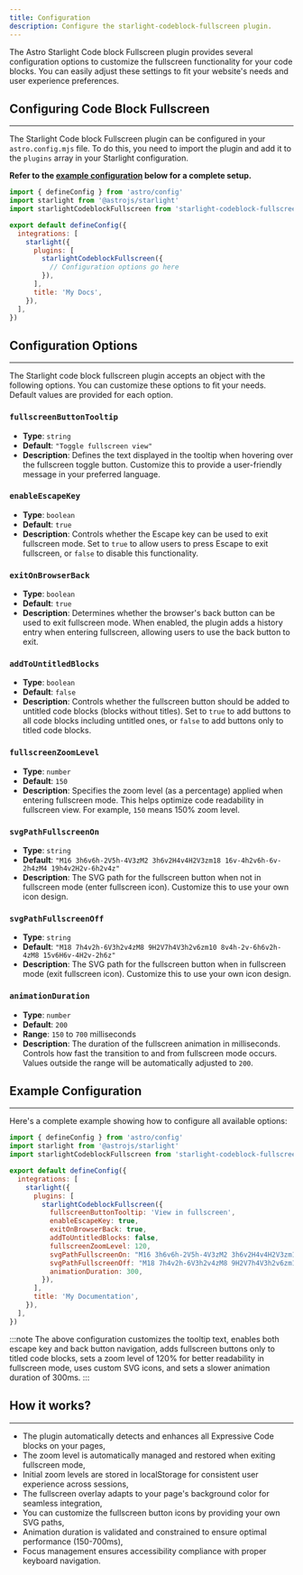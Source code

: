 ```yaml
---
title: Configuration
description: Configure the starlight-codeblock-fullscreen plugin.
---
```


The Astro Starlight Code block Fullscreen plugin provides several configuration options to customize the fullscreen functionality for your code blocks. You can easily adjust these settings to fit your website's needs and user experience preferences.

## Configuring Code Block Fullscreen
---

The Starlight Code block Fullscreen plugin can be configured in your `astro.config.mjs` file. To do this, you need to import the plugin and add it to the `plugins` array in your Starlight configuration.

**Refer to the [example configuration](#example-configuration) below for a complete setup.**

```javascript title="astro.config.mjs"
import { defineConfig } from 'astro/config'
import starlight from '@astrojs/starlight'
import starlightCodeblockFullscreen from 'starlight-codeblock-fullscreen'

export default defineConfig({
  integrations: [
    starlight({
      plugins: [
        starlightCodeblockFullscreen({
          // Configuration options go here
        }),
      ],
      title: 'My Docs',
    }),
  ],
})
```

## Configuration Options
---

The Starlight code block fullscreen plugin accepts an object with the following options. You can customize these options to fit your needs. Default values are provided for each option.

### `fullscreenButtonTooltip`

- **Type**: `string`
- **Default**: `"Toggle fullscreen view"`
- **Description**: Defines the text displayed in the tooltip when hovering over the fullscreen toggle button. Customize this to provide a user-friendly message in your preferred language.

### `enableEscapeKey`

- **Type**: `boolean`
- **Default**: `true`
- **Description**: Controls whether the Escape key can be used to exit fullscreen mode. Set to `true` to allow users to press Escape to exit fullscreen, or `false` to disable this functionality.

### `exitOnBrowserBack`

- **Type**: `boolean`
- **Default**: `true`
- **Description**: Determines whether the browser's back button can be used to exit fullscreen mode. When enabled, the plugin adds a history entry when entering fullscreen, allowing users to use the back button to exit.

### `addToUntitledBlocks`

- **Type**: `boolean`
- **Default**: `false`
- **Description**: Controls whether the fullscreen button should be added to untitled code blocks (blocks without titles). Set to `true` to add buttons to all code blocks including untitled ones, or `false` to add buttons only to titled code blocks.

### `fullscreenZoomLevel`

- **Type**: `number`
- **Default**: `150`
- **Description**: Specifies the zoom level (as a percentage) applied when entering fullscreen mode. This helps optimize code readability in fullscreen view. For example, `150` means 150% zoom level.

### `svgPathFullscreenOn`

- **Type**: `string`
- **Default**: `"M16 3h6v6h-2V5h-4V3zM2 3h6v2H4v4H2V3zm18 16v-4h2v6h-6v-2h4zM4 19h4v2H2v-6h2v4z"`
- **Description**: The SVG path for the fullscreen button when not in fullscreen mode (enter fullscreen icon). Customize this to use your own icon design.

### `svgPathFullscreenOff`

- **Type**: `string`
- **Default**: `"M18 7h4v2h-6V3h2v4zM8 9H2V7h4V3h2v6zm10 8v4h-2v-6h6v2h-4zM8 15v6H6v-4H2v-2h6z"`
- **Description**: The SVG path for the fullscreen button when in fullscreen mode (exit fullscreen icon). Customize this to use your own icon design.

### `animationDuration`

- **Type**: `number`
- **Default**: `200`
- **Range**: `150` to `700` milliseconds
- **Description**: The duration of the fullscreen animation in milliseconds. Controls how fast the transition to and from fullscreen mode occurs. Values outside the range will be automatically adjusted to `200`.

## Example Configuration
---

Here's a complete example showing how to configure all available options:

```javascript title="astro.config.mjs"
import { defineConfig } from 'astro/config'
import starlight from '@astrojs/starlight'
import starlightCodeblockFullscreen from 'starlight-codeblock-fullscreen'

export default defineConfig({
  integrations: [
    starlight({
      plugins: [
        starlightCodeblockFullscreen({
          fullscreenButtonTooltip: 'View in fullscreen',
          enableEscapeKey: true,
          exitOnBrowserBack: true,
          addToUntitledBlocks: false,
          fullscreenZoomLevel: 120,
          svgPathFullscreenOn: "M16 3h6v6h-2V5h-4V3zM2 3h6v2H4v4H2V3zm18 16v-4h2v6h-6v-2h4zM4 19h4v2H2v-6h2v4z",
          svgPathFullscreenOff: "M18 7h4v2h-6V3h2v4zM8 9H2V7h4V3h2v6zm10 8v4h-2v-6h6v2h-4zM8 15v6H6v-4H2v-2h6z",
          animationDuration: 300,
        }),
      ],
      title: 'My Documentation',
    }),
  ],
})
```

:::note
The above configuration customizes the tooltip text, enables both escape key and back button navigation, adds fullscreen buttons only to titled code blocks, sets a zoom level of 120% for better readability in fullscreen mode, uses custom SVG icons, and sets a slower animation duration of 300ms.
:::

## How it works?
---

- The plugin automatically detects and enhances all Expressive Code blocks on your pages,
- The zoom level is automatically managed and restored when exiting fullscreen mode,
- Initial zoom levels are stored in localStorage for consistent user experience across sessions,
- The fullscreen overlay adapts to your page's background color for seamless integration,
- You can customize the fullscreen button icons by providing your own SVG paths,
- Animation duration is validated and constrained to ensure optimal performance (150-700ms),
- Focus management ensures accessibility compliance with proper keyboard navigation.
